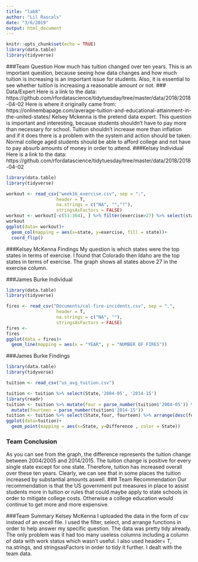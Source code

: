 ```yaml
---
title: "lab8"
author: "Lil Rascals"
date: "3/6/2019"
output: html_document
---
```



```r
knitr::opts_chunk$set(echo = TRUE)
library(data.table)
library(tidyverse)
```
###Team Question
How much has tuition changed over ten years. This is an important question, because seeing how data changes and how much tuition is increasing is an important issue for students. Also, it is essential to see whether tuition is increasing a reasonable amount or not. 
### Data/Expert
Here is a link to the data: https://github.com/rfordatascience/tidytuesday/tree/master/data/2018/2018-04-02
Here is where it originally came from: https://onlinembapage.com/average-tuition-and-educational-attainment-in-the-united-states/
Kelsey Mckenna is the pretend data expert. This question is important and interesting, because students shouldn't have to pay more than necessary for school. Tuition shouldn't increase more than inflation and if it does there is a problem with the system and action should be taken. Normal college aged students should be able to afford college and not have to pay absurb amounts of money in order to attend. 
###Kelsey Individual
Here is a link to the data: https://github.com/rfordatascience/tidytuesday/tree/master/data/2018/2018-04-02
```r

library(data.table)
library(tidyverse)

workout <- read_csv("week16_exercise.csv", sep = ";", 
                   header = T,
                   na.strings = c("NA", "","?"),
                   stringsAsFactors = FALSE)
workout <- workout[-c(53:364), ] %>% filter(exercise>27) %>% select(state, exercise) %>% arrange(desc(exercise))
workout
ggplot(data= workout)+
  geom_col(mapping = aes(x=state, y=exercise, fill = state))+
  coord_flip()

```
###Kelsey McKenna Findings
My question is which states were the top states in terms of exercise. 
I found that Colorado then Idaho are the top states in terms of exercise. 
The graph shows all states above 27 in the exercise column. 

###James Burke Individual
```r

library(data.table)
library(tidyverse)

fires <- read_csv("Documents/cal-fire-incidents.csv", sep = ",", 
                   header = T,
                   na.strings = c("NA", ""),
                   stringsAsFactors = FALSE)
fires <- 
fires
ggplot(data = fires)+
  geom_line(mapping = aes(x = "YEAR", y = "NUMBER OF FIRES"))

```
###James Burke Findings


```r
library(data.table)
library(tidyverse)

tuition <- read_csv("us_avg_tuition.csv")

tuition <- tuition %>% select(State,'2004-05', '2014-15')
library(readr)
tuition <- tuition %>% mutate(four = parse_number(tuition$'2004-05')) %>%
  mutate(fourteen = parse_number(tuition$'2014-15'))
tuition <- tuition %>% select(State,four, fourteen) %>% arrange(desc(four)) %>% mutate(Difference = fourteen-four)
ggplot(data=tuition)+
  geom_point(mapping = aes(x=State, y=Difference , color = State))


```
### Team Conclusion
As you can see from the graph, the difference represents the tuition change between 2004/2005 and 2014/2015. The tuition change is positive for every single state except for one state. Therefore, tuition has increased overall over these ten years. Clearly, we can see that in some places the tuition increased by substantial amounts aswell. 
### Team Recommendation
Our recommendation is that the US government put measures in place to assist students more in tuition or rules that could maybe apply to state schools in order to mitigate college costs. Otherwise a college education would continue to get more and more expensive. 

###Team Summary
Kelsey McKenna
I uploaded the data in the form of csv instead of an excell file. I used the filter, select, and arrange functions in order to help answer my specific question. The data was pretty tidy already. The only problem was it had too many useless columns including a column of data with work status which wasn't useful. I also used header= T, na.strings, and stringsasFactors in order to tidy it further. I dealt with the team data. 

